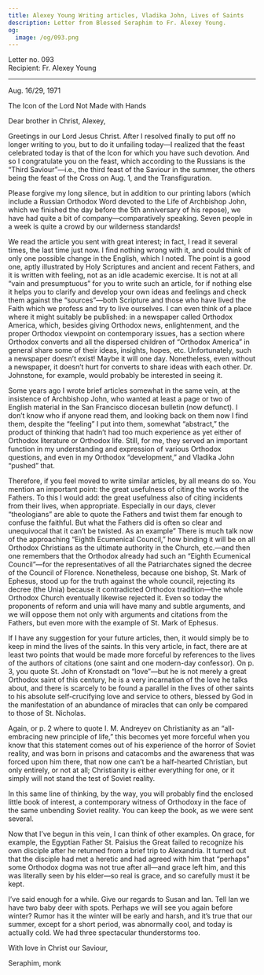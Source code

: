 ```yaml
---
title: Alexey Young Writing articles, Vladika John, Lives of Saints
description: Letter from Blessed Seraphim to Fr. Alexey Young.
og:
  image: /og/093.png
---
```


<div style={{textAlign:'right', fontFamily:'monospace'}}>Letter no. 093</div>
<div style={{textAlign:'left', fontFamily:'monospace'}}>Recipient: Fr. Alexey Young</div>

---

Aug. 16/29, 1971

The Icon of the Lord Not Made with Hands

Dear brother in Christ, Alexey,

Greetings in our Lord Jesus Christ. After I resolved finally to put off no longer writing to you, but to do it unfailing today—I realized that the feast celebrated today is that of the Icon for which you have such devotion. And so I congratulate you on the feast, which according to the Russians is the “Third Saviour”—i.e., the third feast of the Saviour in the summer, the others being the feast of the Cross on Aug. 1, and the Transfiguration.

Please forgive my long silence, but in addition to our printing labors (which include a Russian Orthodox Word devoted to the Life of Archbishop John, which we finished the day before the 5th anniversary of his repose), we have had quite a bit of company—comparatively speaking. Seven people in a week is quite a crowd by our wilderness standards!

We read the article you sent with great interest; in fact, I read it several times, the last time just now. I find nothing wrong with it, and could think of only one possible change in the English, which I noted. The point is a good one, aptly illustrated by Holy Scriptures and ancient and recent Fathers, and it is written with feeling, not as an idle academic exercise. It is not at all “vain and presumptuous” for you to write such an article, for if nothing else it helps you to clarify and develop your own ideas and feelings and check them against the “sources”—both Scripture and those who have lived the Faith which we profess and try to live ourselves. I can even think of a place where it might suitably be published: in a newspaper called Orthodox America, which, besides giving Orthodox news, enlightenment, and the proper Orthodox viewpoint on contemporary issues, has a section where Orthodox converts and all the dispersed children of “Orthodox America” in general share some of their ideas, insights, hopes, etc. Unfortunately, such a newspaper doesn’t exist! Maybe it will one day. Nonetheless, even without a newspaper, it doesn’t hurt for converts to share ideas with each other. Dr. Johnstone, for example, would probably be interested in seeing it.

Some years ago I wrote brief articles somewhat in the same vein, at the insistence of Archbishop John, who wanted at least a page or two of English material in the San Francisco diocesan bulletin (now defunct). I don’t know who if anyone read them, and looking back on them now I find them, despite the “feeling” I put into them, somewhat “abstract,” the product of thinking that hadn’t had too much experience as yet either of Orthodox literature or Orthodox life. Still, for me, they served an important function in my understanding and expression of various Orthodox questions, and even in my Orthodox “development,” and Vladika John “pushed” that.

Therefore, if you feel moved to write similar articles, by all means do so. You mention an important point: the great usefulness of citing the works of the Fathers. To this I would add: the great usefulness also of citing incidents from their lives, when appropriate. Especially in our days, clever “theologians” are able to quote the Fathers and twist them far enough to confuse the faithful. But what the Fathers did is often so clear and unequivocal that it can’t be twisted. As an example” There is much talk now of the approaching “Eighth Ecumenical Council,” how binding it will be on all Orthodox Christians as the ultimate authority in the Church, etc.—and then one remembers that the Orthodox already had such an “Eighth Ecumenical Council”—for the representatives of all the Patriarchates signed the decree of the Council of Florence. Nonetheless, because one bishop, St. Mark of Ephesus, stood up for the truth against the whole council, rejecting its decree (the Unia) because it contradicted Orthodox tradition—the whole Orthodox Church eventually likewise rejected it. Even so today the proponents of reform and unia will have many and subtle arguments, and we will oppose them not only with arguments and citations from the Fathers, but even more with the example of St. Mark of Ephesus.

If I have any suggestion for your future articles, then, it would simply be to keep in mind the lives of the saints. In this very article, in fact, there are at least two points that would be made more forceful by references to the lives of the authors of citations (one saint and one modern-day confessor). On p. 3, you quote St. John of Kronstadt on “love”—but he is not merely a great Orthodox saint of this century, he is a very incarnation of the love he talks about, and there is scarcely to be found a parallel in the lives of other saints to his absolute self-crucifying love and service to others, blessed by God in the manifestation of an abundance of miracles that can only be compared to those of St. Nicholas.

Again, or p. 2 where to quote I. M. Andreyev on Christianity as an “all-embracing new principle of life,” this becomes yet more forceful when you know that this statement comes out of his experience of the horror of Soviet reality, and was born in prisons and catacombs and the awareness that was forced upon him there, that now one can’t be a half-hearted Christian, but only entirely, or not at all; Christianity is either everything for one, or it simply will not stand the test of Soviet reality.

In this same line of thinking, by the way, you will probably find the enclosed little book of interest, a contemporary witness of Orthodoxy in the face of the same unbending Soviet reality. You can keep the book, as we were sent several.

Now that I’ve begun in this vein, I can think of other examples. On grace, for example, the Egyptian Father St. Paisius the Great failed to recognize his own disciple after he returned from a brief trip to Alexandria. It turned out that the disciple had met a heretic and had agreed with him that “perhaps” some Orthodox dogma was not true after all—and grace left him, and this was literally seen by his elder—so real is grace, and so carefully must it be kept.

I’ve said enough for a while. Give our regards to Susan and Ian. Tell Ian we have two baby deer with spots. Perhaps we will see you again before winter? Rumor has it the winter will be early and harsh, and it’s true that our summer, except for a short period, was abnormally cool, and today is actually cold. We had three spectacular thunderstorms too.

With love in Christ our Saviour,

Seraphim, monk
